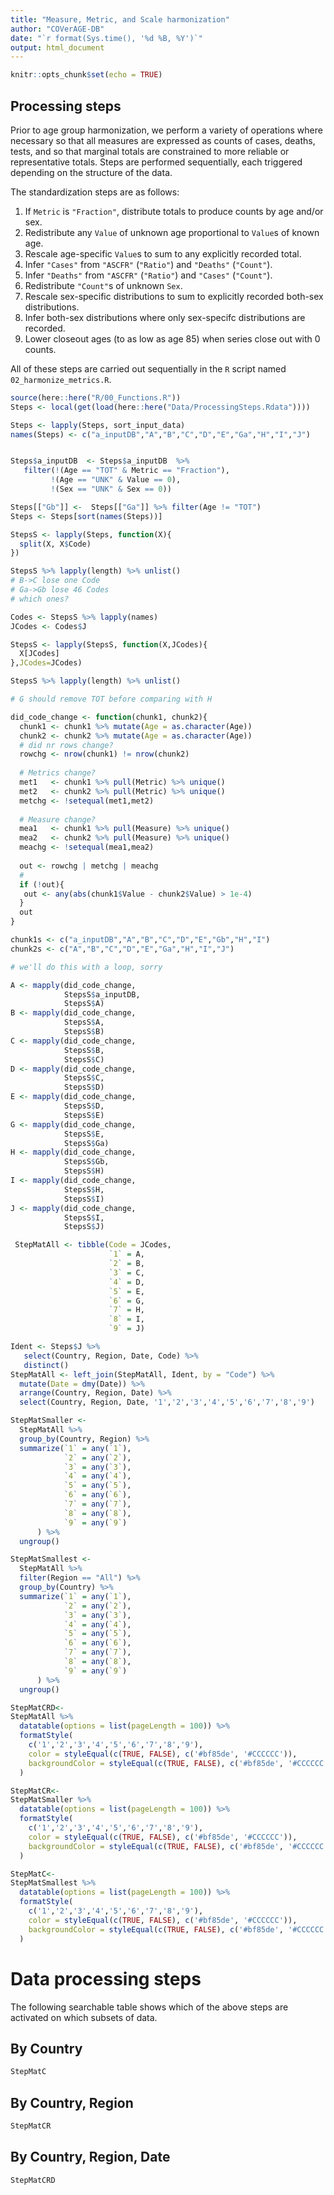 ```yaml
---
title: "Measure, Metric, and Scale harmonization"
author: "COVerAGE-DB"
date: "`r format(Sys.time(), '%d %B, %Y')`"
output: html_document
---
```


```r
knitr::opts_chunk$set(echo = TRUE)
```

## Processing steps

Prior to age group harmonization, we perform a variety of operations where necessary so that all measures are expressed as counts of cases, deaths, tests, and so that marginal totals are constrained to more reliable or representative totals. Steps are performed sequentially, each triggered depending on the structure of the data. 

The standardization steps are as follows:

1. If `Metric` is `"Fraction"`, distribute totals to produce counts by age and/or sex.
2. Redistribute any `Value` of unknown age proportional to `Value`s of known age.
3. Rescale age-specific `Value`s to sum to any explicitly recorded total.
4. Infer `"Cases"` from `"ASCFR"` (`"Ratio"`) and `"Deaths"` (`"Count"`).
5. Infer `"Deaths"` from `"ASCFR"` (`"Ratio"`) and `"Cases"` (`"Count"`).
6. Redistribute `"Count"`s of unknown `Sex`.
7. Rescale sex-specific distributions to sum to explicitly recorded both-sex distributions.
8. Infer both-sex distributions where only sex-specifc distributions are recorded.
9. Lower closeout ages (to as low as age 85) when series close out with 0 counts.

All of these steps are carried out sequentially in the `R` script named `02_harmonize_metrics.R`.

```r
source(here::here("R/00_Functions.R"))
Steps <- local(get(load(here::here("Data/ProcessingSteps.Rdata"))))

Steps <- lapply(Steps, sort_input_data)
names(Steps) <- c("a_inputDB","A","B","C","D","E","Ga","H","I","J")


Steps$a_inputDB  <- Steps$a_inputDB  %>% 
   filter(!(Age == "TOT" & Metric == "Fraction"),
         !(Age == "UNK" & Value == 0),
         !(Sex == "UNK" & Sex == 0))

Steps[["Gb"]] <-  Steps[["Ga"]] %>% filter(Age != "TOT")
Steps <- Steps[sort(names(Steps))]

StepsS <- lapply(Steps, function(X){
  split(X, X$Code)
})

StepsS %>% lapply(length) %>% unlist()
# B->C lose one Code
# Ga->Gb lose 46 Codes
# which ones?

Codes <- StepsS %>% lapply(names)
JCodes <- Codes$J

StepsS <- lapply(StepsS, function(X,JCodes){
  X[JCodes]
},JCodes=JCodes)

StepsS %>% lapply(length) %>% unlist()

# G should remove TOT before comparing with H

did_code_change <- function(chunk1, chunk2){
  chunk1 <- chunk1 %>% mutate(Age = as.character(Age))
  chunk2 <- chunk2 %>% mutate(Age = as.character(Age))
  # did nr rows change?
  rowchg <- nrow(chunk1) != nrow(chunk2)
  
  # Metrics change?
  met1   <- chunk1 %>% pull(Metric) %>% unique() 
  met2   <- chunk2 %>% pull(Metric) %>% unique() 
  metchg <- !setequal(met1,met2)
  
  # Measure change?
  mea1   <- chunk1 %>% pull(Measure) %>% unique() 
  mea2   <- chunk2 %>% pull(Measure) %>% unique() 
  meachg <- !setequal(mea1,mea2)
  
  out <- rowchg | metchg | meachg
  # 
  if (!out){
   out <- any(abs(chunk1$Value - chunk2$Value) > 1e-4)
  }
  out
}

chunk1s <- c("a_inputDB","A","B","C","D","E","Gb","H","I")
chunk2s <- c("A","B","C","D","E","Ga","H","I","J")

# we'll do this with a loop, sorry

A <- mapply(did_code_change, 
            StepsS$a_inputDB, 
            StepsS$A)
B <- mapply(did_code_change, 
            StepsS$A, 
            StepsS$B)
C <- mapply(did_code_change, 
            StepsS$B, 
            StepsS$C)
D <- mapply(did_code_change, 
            StepsS$C, 
            StepsS$D)
E <- mapply(did_code_change, 
            StepsS$D, 
            StepsS$E)
G <- mapply(did_code_change, 
            StepsS$E, 
            StepsS$Ga)
H <- mapply(did_code_change, 
            StepsS$Gb, 
            StepsS$H)
I <- mapply(did_code_change, 
            StepsS$H, 
            StepsS$I)
J <- mapply(did_code_change, 
            StepsS$I, 
            StepsS$J)

 StepMatAll <- tibble(Code = JCodes, 
                      `1` = A, 
                      `2` = B, 
                      `3` = C,
                      `4` = D,
                      `5` = E,
                      `6` = G,
                      `7` = H,
                      `8` = I,
                      `9` = J)

Ident <- Steps$J %>% 
   select(Country, Region, Date, Code) %>% 
   distinct()
StepMatAll <- left_join(StepMatAll, Ident, by = "Code") %>% 
  mutate(Date = dmy(Date)) %>% 
  arrange(Country, Region, Date) %>% 
  select(Country, Region, Date, '1','2','3','4','5','6','7','8','9')

StepMatSmaller <-
  StepMatAll %>% 
  group_by(Country, Region) %>% 
  summarize(`1` = any(`1`),
            `2` = any(`2`),
            `3` = any(`3`),
            `4` = any(`4`),
            `5` = any(`5`),
            `6` = any(`6`),
            `7` = any(`7`),
            `8` = any(`8`),
            `9` = any(`9`)
      ) %>% 
  ungroup()

StepMatSmallest <-
  StepMatAll %>% 
  filter(Region == "All") %>% 
  group_by(Country) %>% 
  summarize(`1` = any(`1`),
            `2` = any(`2`),
            `3` = any(`3`),
            `4` = any(`4`),
            `5` = any(`5`),
            `6` = any(`6`),
            `7` = any(`7`),
            `8` = any(`8`),
            `9` = any(`9`)
      ) %>% 
  ungroup()

StepMatCRD<-
StepMatAll %>% 
  datatable(options = list(pageLength = 100)) %>% 
  formatStyle(
    c('1','2','3','4','5','6','7','8','9'),
    color = styleEqual(c(TRUE, FALSE), c('#bf85de', '#CCCCCC')),
    backgroundColor = styleEqual(c(TRUE, FALSE), c('#bf85de', '#CCCCCC'))
  ) 

StepMatCR<-
StepMatSmaller %>% 
  datatable(options = list(pageLength = 100)) %>% 
  formatStyle(
    c('1','2','3','4','5','6','7','8','9'),
    color = styleEqual(c(TRUE, FALSE), c('#bf85de', '#CCCCCC')),
    backgroundColor = styleEqual(c(TRUE, FALSE), c('#bf85de', '#CCCCCC'))
  ) 

StepMatC<-
StepMatSmallest %>% 
  datatable(options = list(pageLength = 100)) %>% 
  formatStyle(
    c('1','2','3','4','5','6','7','8','9'),
    color = styleEqual(c(TRUE, FALSE), c('#bf85de', '#CCCCCC')),
    backgroundColor = styleEqual(c(TRUE, FALSE), c('#bf85de', '#CCCCCC'))
  ) 
```

# Data processing steps {.tabset}

The following searchable table shows which of the above steps are activated on which subsets of data.

## By Country

```r
StepMatC
```

## By Country, Region

```r
StepMatCR
```

## By Country, Region, Date

```r
StepMatCRD
```

## {-}

